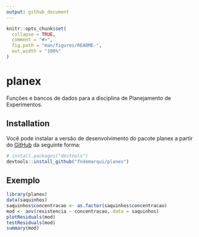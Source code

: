 ```yaml
---
output: github_document
---
```


<!-- README.md is generated from README.Rmd. Please edit that file -->

```r
knitr::opts_chunk$set(
  collapse = TRUE,
  comment = "#>",
  fig.path = "man/figures/README-",
  out.width = "100%"
)
```

# planex

<!-- badges: start -->
<!-- badges: end -->

Funções e bancos de dados para a disciplina de Planejamento de Experimentos. 

## Installation

Você pode instalar a versão de desenvolvimento do pacote planex a partir do  [GitHub](https://github.com/) da seguinte forma:

``` r
# install.packages("devtools")
devtools::install_github("fndemarqui/planex")
```

## Exemplo

```r
library(planex)
data(saquinhos)
saquinhos$concentracao <- as.factor(saquinhos$concentracao)
mod <- aov(resistencia ~ concentracao, data = saquinhos)
plotResiduals(mod)
testResiduals(mod)
summary(mod)
```

